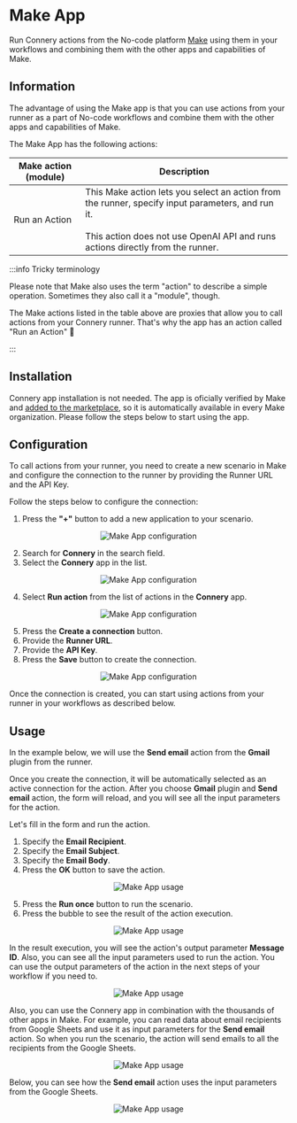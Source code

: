 # Make App

Run Connery actions from the No-code platform [Make](https://www.make.com/) using them in your workflows and combining them with the other apps and capabilities of Make.

## Information

The advantage of using the Make app is that you can use actions from your runner as a part of No-code workflows and combine them with the other apps and capabilities of Make.

The Make App has the following actions:

| Make action (module) | Description                                                                                                                                                                               |
| -------------------- | ----------------------------------------------------------------------------------------------------------------------------------------------------------------------------------------- |
| Run an Action        | This Make action lets you select an action from the runner, specify input parameters, and run it.<br/><br/>This action does not use OpenAI API and runs actions directly from the runner. |

:::info Tricky terminology

Please note that Make also uses the term "action" to describe a simple operation. Sometimes they also call it a "module", though.

The Make actions listed in the table above are proxies that allow you to call actions from your Connery runner.
That's why the app has an action called "Run an Action" 🤭

:::

## Installation

Connery app installation is not needed.
The app is oficially verified by Make and [added to the marketplace](https://www.make.com/en/integrations/connery),
so it is automatically available in every Make organization.
Please follow the steps below to start using the app.

## Configuration

To call actions from your runner, you need to create a new scenario in Make and
configure the connection to the runner by providing the Runner URL and the API Key.

Follow the steps below to configure the connection:

1. Press the **"+"** button to add a new application to your scenario.

<p align="center">
  <img src="/img/make/create-scenario1.png" alt="Make App configuration" />
</p>

2. Search for **Connery** in the search field.
3. Select the **Connery** app in the list.

<p align="center">
  <img src="/img/make/create-scenario2.png" alt="Make App configuration" />
</p>

4. Select **Run action** from the list of actions in the **Connery** app.

<p align="center">
  <img src="/img/make/create-scenario3.png" alt="Make App configuration" />
</p>

5. Press the **Create a connection** button.
6. Provide the **Runner URL**.
7. Provide the **API Key**.
8. Press the **Save** button to create the connection.

<p align="center">
  <img src="/img/make/create-scenario4.png" alt="Make App configuration" />
</p>

Once the connection is created, you can start using actions from your runner in your workflows as described below.

## Usage

In the example below, we will use the **Send email** action from the **Gmail** plugin from the runner.

Once you create the connection, it will be automatically selected as an active connection for the action.
After you choose **Gmail** plugin and **Send email** action,
the form will reload, and you will see all the input parameters for the action.

Let's fill in the form and run the action.

1. Specify the **Email Recipient**.
2. Specify the **Email Subject**.
3. Specify the **Email Body**.
4. Press the **OK** button to save the action.

<p align="center">
  <img src="/img/make/create-scenario5.png" alt="Make App usage" />
</p>

5. Press the **Run once** button to run the scenario.
6. Press the bubble to see the result of the action execution.

<p align="center">
  <img src="/img/make/create-scenario6.png" alt="Make App usage" />
</p>

In the result execution, you will see the action's output parameter **Message ID**.
Also, you can see all the input parameters used to run the action.
You can use the output parameters of the action in the next steps of your workflow if you need to.

<p align="center">
  <img src="/img/make/create-scenario7.png" alt="Make App usage" />
</p>

Also, you can use the Connery app in combination with the thousands of other apps in Make.
For example, you can read data about email recipients from Google Sheets and use it as input parameters for the **Send email** action.
So when you run the scenario, the action will send emails to all the recipients from the Google Sheets.

<p align="center">
  <img src="/img/make/create-scenario8.png" alt="Make App usage" />
</p>

Below, you can see how the **Send email** action uses the input parameters from the Google Sheets.

<p align="center">
  <img src="/img/make/create-scenario9.png" alt="Make App usage" />
</p>
